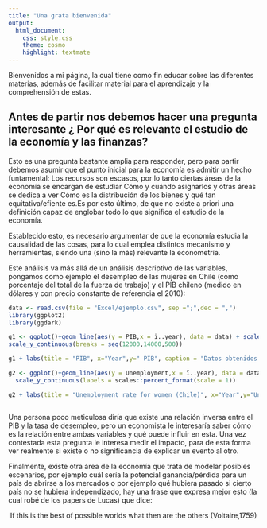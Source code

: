 ```yaml
---
title: "Una grata bienvenida"
output:
  html_document:
    css: style.css
    theme: cosmo
    highlight: textmate
---
```


Bienvenidos a mi página, la cual tiene como fin educar sobre las diferentes materias, además de facilitar material para el aprendizaje y la comprehensión de estas.


## Antes de partir nos debemos hacer una pregunta interesante ¿ Por qué es relevante el estudio de la economía y las finanzas?

Esto es una pregunta bastante amplia para responder, pero para partir debemos asumir que el punto inicial para la economía es admitir un hecho funtamental: Los recursos son escasos, por lo tanto ciertas áreas de la economía se encargan de estudiar Cómo y cuándo asignarlos y otras áreas se dedica a ver Cómo es la distribución de los bienes y qué tan equitativa/efiente es.Es por esto último, de que no existe a priori una definición capaz de englobar todo lo que significa el estudio de la economía.

Establecido esto, es necesario argumentar de que la economía estudia la causalidad de las cosas, para lo cual emplea distintos mecanismo y herramientas, siendo una (sino la más) relevante la econometría.

Este análisis va más allá de un análisis descriptivo de las variables, pongamos como ejemplo el desempleo de las mujeres en Chile (como porcentaje del total de la fuerza de trabajo) y el PIB chileno (medido en dólares y con precio constante de referencia el 2010):


```r
data <- read.csv(file = "Excel/ejemplo.csv", sep =";",dec = ",")
library(ggplot2)
library(ggdark)

g1 <- ggplot()+geom_line(aes(y = PIB,x = ï..year), data = data) + scale_x_continuous(breaks = seq(2010,2020,2))+
scale_y_continuous(breaks = seq(12000,14000,500))

g1 + labs(title = "PIB", x="Year",y=" PIB", caption = "Datos obtenidos del Banco Mundial") + dark_mode()

g2 <- ggplot()+geom_line(aes(y = Unemployment,x = ï..year), data = data) + scale_x_continuous(breaks = seq(2010,2020,2)) + 
  scale_y_continuous(labels = scales::percent_format(scale = 1))

g2 + labs(title = "Unemployment rate for women (Chile)", x="Year",y="Unemployment rate", caption = "Datos obtenidos del Banco Mundial")+ dark_mode()



```





Una persona poco meticulosa diría que existe una relación inversa entre el PIB y la tasa de desempleo, pero un economista le interesaría saber cómo es la relación entre ambas variables y qué puede influir en esta. Una vez contestada esta pregunta le interesa medir el impacto, para de esta forma ver realmente si existe o no significancia de explicar un evento al otro.

Finalmente, existe otra área de la economía que trata de modelar posibles escenarios, por ejemplo cuál sería la potencial ganancia/pérdida para un país de abrirse a los mercados o por ejemplo qué hubiera pasado si cierto país no se hubiera independizado, hay una frase que expresa mejor esto (la cual robé de los papers de Lucas) que dice:


<center>
If this is the best of possible worlds what then are the others (Voltaire,1759)
</center>

